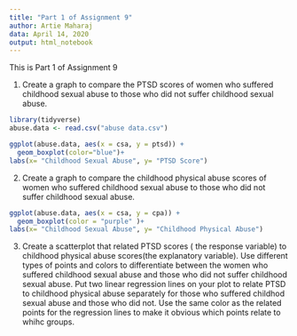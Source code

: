 ---
title: "Part 1 of Assignment 9"
author: Artie Maharaj
data: April 14, 2020
output: html_notebook
---

This is Part 1 of Assignment 9

1. Create a graph to compare the PTSD scores of women who suffered childhood sexual abuse to those who did not suffer childhood sexual abuse. 

```{r}
library(tidyverse)
abuse.data <- read.csv("abuse data.csv")

ggplot(abuse.data, aes(x = csa, y = ptsd)) +
  geom_boxplot(color="blue")+
labs(x= "Childhood Sexual Abuse", y= "PTSD Score")
```


2. Create a graph to compare the childhood physical abuse scores of women who suffered childhood sexual abuse to those who did not suffer childhood sexual abuse. 

```{r}
ggplot(abuse.data, aes(x = csa, y = cpa)) +
  geom_boxplot(color = "purple" )+
labs(x= "Childhood Sexual Abuse", y= "Childhood Physical Abuse")
```

3. Create a scatterplot that related PTSD scores ( the response variable) to childhood physical abuse scores(the explanatory variable). Use different types of points and colors to differentiate between the women who suffered childhood sexual abuse and those who did not suffer childhood sexual abuse. Put two linear regression lines on your plot to relate PTSD to childhood physical abuse separately for those who suffered childhod sexual abuse and those who did not. Use the same color as the related points for the regression lines to make it obvious which points relate to whihc groups. 

```{r}

```


